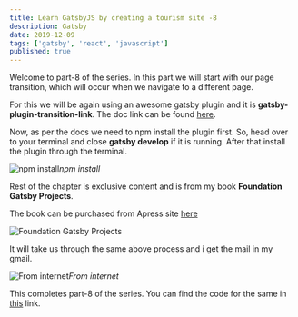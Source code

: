 ```yaml
---
title: Learn GatsbyJS by creating a tourism site -8
description: Gatsby
date: 2019-12-09
tags: ['gatsby', 'react', 'javascript']
published: true
---
```


Welcome to part-8 of the series. In this part we will start with our page transition, which will occur when we navigate to a different page.

For this we will be again using an awesome gatsby plugin and it is **gatsby-plugin-transition-link**. The doc link can be found [here](https://transitionlink.tylerbarnes.ca/docs/).

Now, as per the docs we need to npm install the plugin first. So, head over to your terminal and close **gatsby develop** if it is running. After that install the plugin through the terminal.

![npm install](https://ik.imagekit.io/thewebdev/GatsbyTourism/8/1_4zK5sxT0iq.png)*npm install*

Rest of the chapter is exclusive content and is from my book **Foundation Gatsby Projects**.

The book can be purchased from Apress site <a href="https://www.apress.com/in/book/9781484265574" target="_blank" rel="noopener noreferrer">here</a>

![Foundation Gatsby Projects](https://res.cloudinary.com/dxkxvfo2o/image/upload/v1609570264/Foundation_Gatsby_zilffx.jpg)

It will take us through the same above process and i get the mail in my gmail.

![From internet](https://ik.imagekit.io/thewebdev/GatsbyTourism/8/20_4glQ0jM9Vq.png)*From internet*

This completes part-8 of the series. You can find the code for the same in [this](https://github.com/nabendu82/gatsbyTourism) link.


